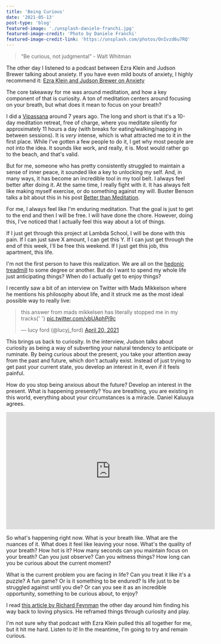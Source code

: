 ```yaml
---
title: 'Being Curious'
date: '2021-05-13'
post-type: 'blog'
featured-image: './unsplash-daniele-franchi.jpg'
featured-image-credit: 'Photo by Daniele Franchi'
featured-image-credit-link: 'https://unsplash.com/photos/OnIvzd6u7RQ'
---
```


> “Be curious, not judgmental” - Walt Whitman

The other day I listened to a podcast between Ezra Klein and Judson Brewer talking about anxiety. If you have even mild bouts of anxiety, I highly recommend it: [Ezra Klein and Judson Brewer on Anxiety](https://www.nytimes.com/2021/04/20/opinion/ezra-klein-podcast-judson-brewer.html)

The core takeaway for me was around meditation, and how a key component of that is curiosity. A ton of meditation centers around focusing on your breath, but what does it mean to focus on your breath?

I did a [Vipassana](https://www.dhamma.org/en-US/index) around 7 years ago. The long and short is that it's a 10-day meditation retreat, free of charge, where you meditate silently for approximately 11 hours a day (with breaks for eating/walking/napping in between sessions). It is _very_ intense, which is what attracted me to it in the first place. While I've gotten a few people to do it, I get why most people are not into the idea. It sounds like work, and really, it is. Most would rather go to the beach, and that's valid.

But for me, someone who has pretty consistently struggled to maintain a sense of inner peace, it sounded like a key to unlocking my self. And, in many ways, it has become an incredible tool in my tool belt. I always feel better after doing it. At the same time, I really fight with it. It has always felt like making myself exercise, or do something against my will. Buster Benson talks a bit about this in his post [Better than Meditation](https://busterbenson.com/blog/2014/10-22-better-than-meditation/).

For me, I always feel like I'm enduring meditation. That the goal is just to get to the end and then I will be free. I will have done the chore. However, doing this, I've noticed that I actually feel this way about a lot of things.

If I just get through this project at Lambda School, I will be done with this pain. If I can just save X amount, I can get this Y. If I can just get through the end of this week, I'll be free this weekend. If I just get this job, this apartment, this life.

I'm not the first person to have this realization. We are all on the [hedonic treadmill](https://en.wikipedia.org/wiki/Hedonic_treadmill) to some degree or another. But do I want to spend my whole life just anticipating things? When do I actually get to enjoy things?

I recently saw a bit of an interview on Twitter with Mads Mikkelson where he mentions his philosophy about life, and it struck me as the most ideal possible way to really live:

<blockquote class="twitter-tweet">
  <p lang="en" dir="ltr">
    this answer from mads mikkelsen has literally stopped me in my tracks{' '}
    <a href="https://t.co/vbUAphPj9c">pic.twitter.com/vbUAphPj9c</a>
  </p>
  &mdash; lucy ford (@lucyj_ford) <a href="https://twitter.com/lucyj_ford/status/1384502769076170763?ref_src=twsrc%5Etfw">April 20, 2021</a>
</blockquote>

This brings us back to curiosity. In the interview, Judson talks about curiosity as being a way of subverting your natural tendency to anticipate or ruminate. By being curious about the present, you take your attention away from the past and future, which don't actually exist. Instead of just trying to get past your current state, you develop an interest in it, even if it feels painful.

How do you stop being anxious about the future? Develop an interest in the present. What is happening presently? You are breathing, you are existing in this world, everything about your circumstances is a miracle. Daniel Kaluuya agrees.

<iframe
  width="560"
  height="315"
  class="youtube-video"
  src="https://www.youtube.com/embed/z-xZDBohxhE?start=173"
  title="YouTube video player"
  frameborder="0"
  allow="accelerometer; autoplay; clipboard-write; encrypted-media; gyroscope; picture-in-picture"
  allowfullscreen
></iframe>

So what's happening right now. What is your breath like. What are the nuances of it. What does it feel like leaving your nose. What's the quality of your breath? How hot is it? How many seconds can you maintain focus on your breath? Can you just observe? Can you witness things? How long can you be curious about the current moment?

What is the current problem you are facing in life? Can you treat it like it's a puzzle? A fun game? Or is it something to be endured? Is life just to be struggled against until you die? Or can you see it as an incredible opportunity, something to be curious about, to enjoy?

I read [this article by Richard Feynman](https://www.asc.ohio-state.edu/kilcup.1/262/feynman.html?repostindays=413) the other day around him finding his way back to loving physics. He reframed things through curiosity and play.

I'm not sure why that podcast with Ezra Klein pulled this all together for me, but it hit me hard. Listen to it! In the meantime, I'm going to try and remain curious.
